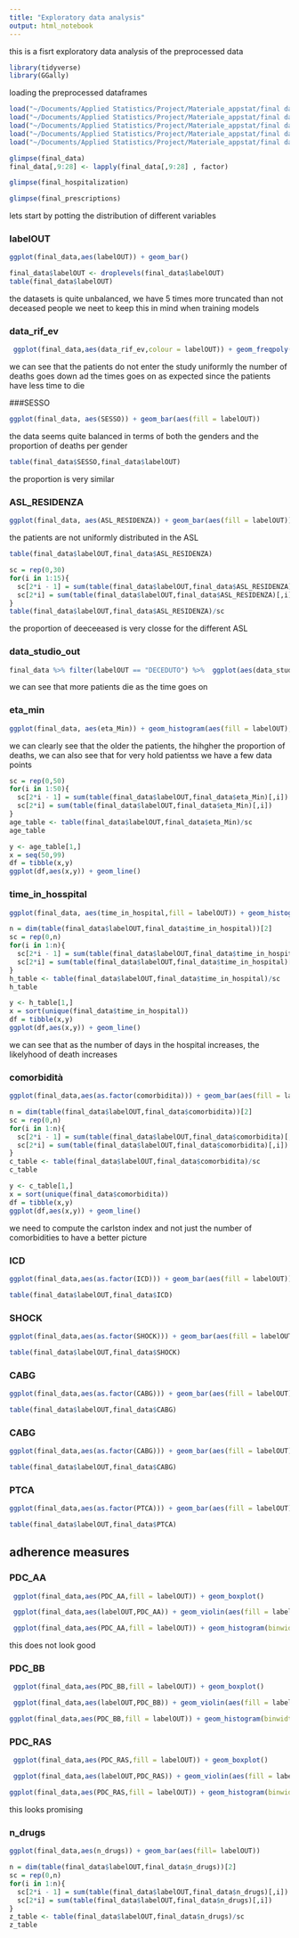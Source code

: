 ```yaml
---
title: "Exploratory data analysis"
output: html_notebook
---
```


this is a fisrt exploratory data analysis of the preprocessed data

```r
library(tidyverse)
library(GGally)
```

loading the preprocessed dataframes
```r
load("~/Documents/Applied Statistics/Project/Materiale_appstat/final dataframes/final_comorbidita.RData")
load("~/Documents/Applied Statistics/Project/Materiale_appstat/final dataframes/final_data.RData")
load("~/Documents/Applied Statistics/Project/Materiale_appstat/final dataframes/final_hospitalization.RData")
load("~/Documents/Applied Statistics/Project/Materiale_appstat/final dataframes/final_PDC.RData")
load("~/Documents/Applied Statistics/Project/Materiale_appstat/final dataframes/final_prescriptions.RData")
```

```r
glimpse(final_data)
final_data[,9:28] <- lapply(final_data[,9:28] , factor)
```

```r
glimpse(final_hospitalization)
```

```r
glimpse(final_prescriptions)
```

lets start by potting the distribution of different variables

### labelOUT

```r
ggplot(final_data,aes(labelOUT)) + geom_bar()
```

```r
final_data$labelOUT <- droplevels(final_data$labelOUT)
table(final_data$labelOUT)
```

the datasets is quite unbalanced, we have 5 times more truncated than not deceased people
we neet to keep this in mind when training models

### data_rif_ev

```r
 ggplot(final_data,aes(data_rif_ev,colour = labelOUT)) + geom_freqpoly(binwidth = 7)
```

we can see that the patients do not enter the study uniformly
the number of deaths goes down ad the times goes on as expected since the patients have less time to die

###SESSO

```r
ggplot(final_data, aes(SESSO)) + geom_bar(aes(fill = labelOUT))
```

the data seems quite balanced in terms of both the genders and the proportion of deaths per gender

```r
table(final_data$SESSO,final_data$labelOUT)
```

the proportion is very similar

### ASL_RESIDENZA

```r
ggplot(final_data, aes(ASL_RESIDENZA)) + geom_bar(aes(fill = labelOUT))
```

the patients are not uniformly distributed in the ASL

```r
table(final_data$labelOUT,final_data$ASL_RESIDENZA)
```

```r
sc = rep(0,30)
for(i in 1:15){
  sc[2*i - 1] = sum(table(final_data$labelOUT,final_data$ASL_RESIDENZA)[,i])
  sc[2*i] = sum(table(final_data$labelOUT,final_data$ASL_RESIDENZA)[,i])
}
table(final_data$labelOUT,final_data$ASL_RESIDENZA)/sc
```

the proportion of deeceeased is very closse for the different ASL

### data_studio_out

```r
final_data %>% filter(labelOUT == "DECEDUTO") %>%  ggplot(aes(data_studio_out)) + geom_freqpoly(binwidth = 7)
```

we can see that more patients die as the time goes on

### eta_min

```r
ggplot(final_data, aes(eta_Min)) + geom_histogram(aes(fill = labelOUT),binwidth = 1)
```
we can clearly see that the older the patients, the hihgher the proportion of deaths, we can also see that for very hold patientss we have a few data points

```r
sc = rep(0,50)
for(i in 1:50){
  sc[2*i - 1] = sum(table(final_data$labelOUT,final_data$eta_Min)[,i])
  sc[2*i] = sum(table(final_data$labelOUT,final_data$eta_Min)[,i])
}
age_table <- table(final_data$labelOUT,final_data$eta_Min)/sc
age_table
```

```r
y <- age_table[1,]
x = seq(50,99)
df = tibble(x,y)
ggplot(df,aes(x,y)) + geom_line()
```

### time_in_hosspital

```r
ggplot(final_data, aes(time_in_hospital,fill = labelOUT)) + geom_histogram(,binwidth = 1) + xlim(0,100)
```


```r
n = dim(table(final_data$labelOUT,final_data$time_in_hospital))[2]
sc = rep(0,n)
for(i in 1:n){
  sc[2*i - 1] = sum(table(final_data$labelOUT,final_data$time_in_hospital)[,i])
  sc[2*i] = sum(table(final_data$labelOUT,final_data$time_in_hospital)[,i])
}
h_table <- table(final_data$labelOUT,final_data$time_in_hospital)/sc
h_table
```


```r
y <- h_table[1,]
x = sort(unique(final_data$time_in_hospital))
df = tibble(x,y)
ggplot(df,aes(x,y)) + geom_line()
```

we can see that as the number of days in the hospital increases, the likelyhood of death increases

### comorbidità

```r
ggplot(final_data,aes(as.factor(comorbidita))) + geom_bar(aes(fill = labelOUT))
```

```r
n = dim(table(final_data$labelOUT,final_data$comorbidita))[2]
sc = rep(0,n)
for(i in 1:n){
  sc[2*i - 1] = sum(table(final_data$labelOUT,final_data$comorbidita)[,i])
  sc[2*i] = sum(table(final_data$labelOUT,final_data$comorbidita)[,i])
}
c_table <- table(final_data$labelOUT,final_data$comorbidita)/sc
c_table
```

```r
y <- c_table[1,]
x = sort(unique(final_data$comorbidita))
df = tibble(x,y)
ggplot(df,aes(x,y)) + geom_line()
```

we need to compute the carlston index and not just the number of comorbidities to have a better picture

### ICD

```r
ggplot(final_data,aes(as.factor(ICD))) + geom_bar(aes(fill = labelOUT))
```

```r
table(final_data$labelOUT,final_data$ICD)
```

### SHOCK

```r
ggplot(final_data,aes(as.factor(SHOCK))) + geom_bar(aes(fill = labelOUT))
```

```r
table(final_data$labelOUT,final_data$SHOCK)
```

### CABG

```r
ggplot(final_data,aes(as.factor(CABG))) + geom_bar(aes(fill = labelOUT))
```

```r
table(final_data$labelOUT,final_data$CABG)
```

### CABG

```r
ggplot(final_data,aes(as.factor(CABG))) + geom_bar(aes(fill = labelOUT))
```

```r
table(final_data$labelOUT,final_data$CABG)
```

### PTCA

```r
ggplot(final_data,aes(as.factor(PTCA))) + geom_bar(aes(fill = labelOUT))
```

```r
table(final_data$labelOUT,final_data$PTCA)
```

## adherence measures

### PDC_AA

```r
 ggplot(final_data,aes(PDC_AA,fill = labelOUT)) + geom_boxplot()
```

```r
 ggplot(final_data,aes(labelOUT,PDC_AA)) + geom_violin(aes(fill = labelOUT))
```

```r
 ggplot(final_data,aes(PDC_AA,fill = labelOUT)) + geom_histogram(binwidth = 0.05)
```


this does not look good

### PDC_BB

```r
 ggplot(final_data,aes(PDC_BB,fill = labelOUT)) + geom_boxplot()
```

```r
 ggplot(final_data,aes(labelOUT,PDC_BB)) + geom_violin(aes(fill = labelOUT))
```

```r
ggplot(final_data,aes(PDC_BB,fill = labelOUT)) + geom_histogram(binwidth = 0.05)
```

### PDC_RAS

```r
 ggplot(final_data,aes(PDC_RAS,fill = labelOUT)) + geom_boxplot()
```

```r
 ggplot(final_data,aes(labelOUT,PDC_RAS)) + geom_violin(aes(fill = labelOUT))
```

```r
ggplot(final_data,aes(PDC_RAS,fill = labelOUT)) + geom_histogram(binwidth = 0.05)
```


this looks promising

### n_drugs

```r
ggplot(final_data,aes(n_drugs)) + geom_bar(aes(fill= labelOUT))
```

```r
n = dim(table(final_data$labelOUT,final_data$n_drugs))[2]
sc = rep(0,n)
for(i in 1:n){
  sc[2*i - 1] = sum(table(final_data$labelOUT,final_data$n_drugs)[,i])
  sc[2*i] = sum(table(final_data$labelOUT,final_data$n_drugs)[,i])
}
z_table <- table(final_data$labelOUT,final_data$n_drugs)/sc
z_table
```
